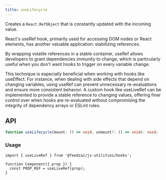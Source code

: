 ```yaml
---
title: useLifecycle
---
```

Creates a `React.RefObject` that is constantly updated with the incoming value.

React's useRef hook, primarily used for accessing DOM nodes or React elements, has another valuable application: stabilizing references.

By wrapping volatile references in a stable container, useRef allows developers to grant dependencies immunity to change, which is particularly useful when you don't want hooks to trigger on every variable change.

This technique is especially beneficial when working with hooks like useEffect. For instance, when dealing with side effects that depend on changing variables, using useRef can prevent unnecessary re-evaluations and ensure  more consistent behavior. A custom hook like useLiveRef can be implemented to provide a stable reference to changing values, offering finer control over when hooks are re-evaluated without compromising the integrity of dependency arrays or ESLint rules.

## API

```typescript
function useLifecycle(mount: () => void, unmount?: () => void): void;
```

### Usage

```tsx
import { useLiveRef } from '@feedzai/js-utilities/hooks';

function Component({ prop }) {
  const PROP_REF = useLiveRef(prop);
}
```
